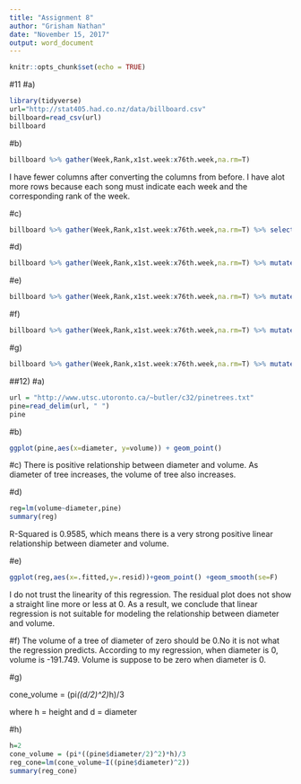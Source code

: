 ---
title: "Assignment 8"
author: "Grisham Nathan"
date: "November 15, 2017"
output: word_document
---

```{r setup, include=FALSE}
knitr::opts_chunk$set(echo = TRUE)
```

#11
#a)
```{r}
library(tidyverse)
url="http://stat405.had.co.nz/data/billboard.csv"
billboard=read_csv(url)
billboard
```

#b)
```{r}
billboard %>% gather(Week,Rank,x1st.week:x76th.week,na.rm=T)
```
I have fewer columns after converting the columns from before. I have alot more rows because each song must indicate each week and the corresponding rank of the week.

#c)
```{r}
billboard %>% gather(Week,Rank,x1st.week:x76th.week,na.rm=T) %>% select(Week,Rank) %>% head
```

#d)
```{r}
billboard %>% gather(Week,Rank,x1st.week:x76th.week,na.rm=T) %>% mutate(Week_numeric=parse_number(Week), Rank_numeric=as.numeric(Rank)) %>% select(Week_numeric, Rank_numeric)
```

#e)
```{r}
billboard %>% gather(Week,Rank,x1st.week:x76th.week,na.rm=T) %>% mutate(Week_numeric=parse_number(Week), Rank_numeric=as.numeric(Rank)) %>% mutate(current=parse_date(date.entered)+(Week_numeric-1)*7) %>% select(date.entered, Week_numeric, current)
```

#f)
```{r}
billboard %>% gather(Week,Rank,x1st.week:x76th.week,na.rm=T) %>% mutate(Week_numeric=parse_number(Week), Rank_numeric=as.numeric(Rank)) %>% mutate(current=parse_date(date.entered)+(Week_numeric-1)*7) %>% filter(Rank_numeric == 1) %>% select(artist.inverted, track,current) %>% arrange(current)
```

#g) 
```{r}
billboard %>% gather(Week,Rank,x1st.week:x76th.week,na.rm=T) %>% mutate(Week_numeric=parse_number(Week), Rank_numeric=as.numeric(Rank)) %>% mutate(current=parse_date(date.entered)+Week_numeric*7-1) %>% filter(Rank_numeric == 1) %>% group_by(artist.inverted,track) %>% count(track)%>% arrange(desc(n)) %>% head(1)
```

##12)
#a)
```{r}
url = "http://www.utsc.utoronto.ca/~butler/c32/pinetrees.txt"
pine=read_delim(url, " ")
pine
```

#b)
```{r}
ggplot(pine,aes(x=diameter, y=volume)) + geom_point()
```

#c)
There is positive relationship between diameter and volume. As diameter of tree increases, the volume of tree also increases.

#d)
```{r}
reg=lm(volume~diameter,pine)
summary(reg)
```
R-Squared is 0.9585, which means there is a very strong positive linear relationship between diameter and volume.

#e)
```{r}
ggplot(reg,aes(x=.fitted,y=.resid))+geom_point() +geom_smooth(se=F)
```
I do not trust the linearity of this regression. The residual plot does not show a straight line more or less at 0. As a result, we conclude that linear regression is not suitable for modeling the relationship between diameter and volume.

#f)
The volume of a tree of diameter of zero should be 0.No it is not what the regression predicts. According to my regression, when diameter is 0, volume is -191.749. Volume is suppose to be zero when diameter is 0.

#g)

cone_volume = (pi*((d/2)^2)*h)/3

where h = height and d = diameter

#h) 
```{r}
h=2
cone_volume = (pi*((pine$diameter/2)^2)*h)/3
reg_cone=lm(cone_volume~I((pine$diameter)^2))
summary(reg_cone)
```